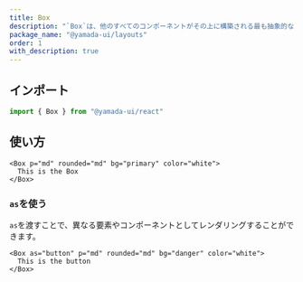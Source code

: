 ```yaml
---
title: Box
description: "`Box`は、他のすべてのコンポーネントがその上に構築される最も抽象的なコンポーネントです。デフォルトでは、`div`要素をレンダリングします。"
package_name: "@yamada-ui/layouts"
order: 1
with_description: true
---
```


## インポート

```ts
import { Box } from "@yamada-ui/react"
```

## 使い方

```tsx
<Box p="md" rounded="md" bg="primary" color="white">
  This is the Box
</Box>
```

### `as`を使う

`as`を渡すことで、異なる要素やコンポーネントとしてレンダリングすることができます。

```tsx
<Box as="button" p="md" rounded="md" bg="danger" color="white">
  This is the button
</Box>
```
